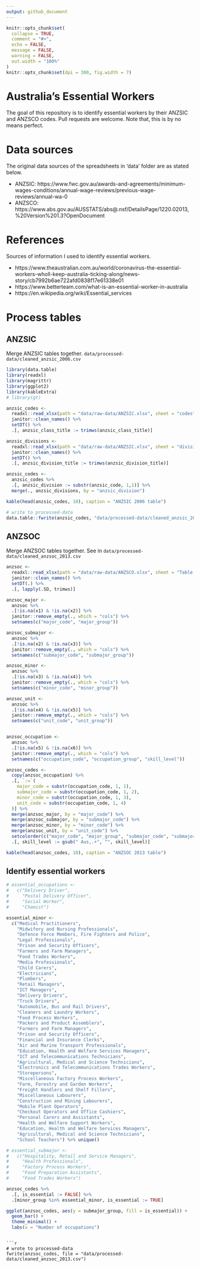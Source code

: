 ```yaml
---
output: github_document
---
```


<!-- README.md is generated from README.Rmd. Please edit that file -->

```r
knitr::opts_chunk$set(
  collapse = TRUE,
  comment = "#>", 
  echo = FALSE, 
  message = FALSE, 
  warning = FALSE,
  out.width = "100%"
)
knitr::opts_chunk$set(dpi = 300, fig.width = 7)
```

# Australia's Essential Workers

<!-- badges: start -->
<!-- badges: end -->

The goal of this repository is to identify essential workers by their ANZSIC and ANZSCO codes. Pull requests are welcome. Note that, this is by no means perfect.

# Data sources

The original data sources of the spreadsheets in 'data' folder are as stated below.

- ANZSIC: https://www.fwc.gov.au/awards-and-agreements/minimum-wages-conditions/annual-wage-reviews/previous-wage-reviews/annual-wa-0
- ANZSCO: https://www.abs.gov.au/AUSSTATS/abs@.nsf/DetailsPage/1220.02013,%20Version%201.3?OpenDocument

# References

Sources of information I used to identify essential workers.

- https://www.theaustralian.com.au/world/coronavirus-the-essential-workers-wholl-keep-australia-ticking-along/news-story/cb7992b6ae722afd0838f17e61338e01
- https://www.betterteam.com/what-is-an-essential-worker-in-australia
- https://en.wikipedia.org/wiki/Essential_services


# Process tables

<!-- ```{r, echo = FALSE} -->
<!-- # gt(head(anzsic_divisions, 10)) %>% -->
<!-- #   tab_header( -->
<!-- #     title = "ANZSIC 2006 divisions" -->
<!-- #   ) -->

<!-- kable(anzsic_divisions,  -->
<!--       caption = "ANZSIC 2006 divisions") -->

<!-- # gt(head(anzsic_codes, 10)) %>% -->
<!-- #   tab_header( -->
<!-- #     title = "ANZSIC 2006 codes", -->
<!-- #     subtitle = "first 10 rows only" -->
<!-- #   )  -->

<!-- kable(head(anzsic_codes, 10),  -->
<!--     caption = "ANZSIC 2006 codes, first 10 rows only") -->
<!--   # scroll_box(width = "500px", height = "200px") -->
<!-- ``` -->


<!-- ```{r, echo = FALSE} -->
<!-- kable(anzsoc_major,  -->
<!--     caption = "ANZSOC 2013 - Major group") -->

<!-- # gt(anzsoc_major) %>% -->
<!-- #   tab_header( -->
<!-- #     title = "ANZSOC 2013 - Major group" -->
<!-- #   ) -->

<!-- kable(head(anzsoc_submajor, 10),  -->
<!--     caption = "ANZSOC 2013 - Sub-major group, first 10 rows only") -->

<!-- # gt(head(anzsoc_submajor, 10)) %>% -->
<!-- #   tab_header( -->
<!-- #     title = "ANZSOC 2013 - Submajor group", -->
<!-- #     subtitle = "first 10 rows only" -->
<!-- #   ) -->

<!-- kable(head(anzsoc_minor, 10),  -->
<!--     caption = "ANZSOC 2013 - Minor group, first 10 rows only") -->

<!-- # gt(head(anzsoc_minor, 10)) %>% -->
<!-- #   tab_header( -->
<!-- #     title = "ANZSOC 2013 - Minor group", -->
<!-- #     subtitle = "first 10 rows only" -->
<!-- #   ) -->

<!-- kable(head(anzsoc_unit, 10),  -->
<!--     caption = "ANZSOC 2013 - Unit group, first 10 rows only") -->

<!-- # gt(head(anzsoc_unit, 10)) %>% -->
<!-- #   tab_header( -->
<!-- #     title = "ANZSOC 2013 - Unit group", -->
<!-- #     subtitle = "first 10 rows only" -->
<!-- #   ) -->


<!-- kable(head(anzsoc_unit, 10),  -->
<!--     caption = "ANZSOC 2013 - Occupation, first 10 rows only") -->

<!-- # gt(head(anzsoc_occupation, 10)) %>% -->
<!-- #   tab_header( -->
<!-- #     title = "ANZSOC 2013 - Occupation", -->
<!-- #     subtitle = "first 10 rows only" -->
<!-- #   ) -->

<!-- ``` -->


## ANZSIC

Merge ANZSIC tables together. `data/processed-data/cleaned_anzsic_2006.csv`

```r
library(data.table)
library(readxl)
library(magrittr)
library(ggplot2)
library(kableExtra)
# library(gt)

anzsic_codes <- 
  readxl::read_xlsx(path = "data/raw-data/ANZSIC.xlsx", sheet = "codes") %>%
  janitor::clean_names() %>% 
  setDT() %>% 
  .[, anzsic_class_title := trimws(anzsic_class_title)]

anzsic_divisions <- 
  readxl::read_xlsx(path = "data/raw-data/ANZSIC.xlsx", sheet = "divisions") %>%
  janitor::clean_names() %>%
  setDT() %>%
  .[, anzsic_division_title := trimws(anzsic_division_title)]

anzsic_codes <- 
  anzsic_codes %>% 
  .[, anzsic_division := substr(anzsic_code, 1,1)] %>%
  merge(., anzsic_divisions, by = "anzsic_division")

kable(head(anzsic_codes, 10), caption = "ANZSIC 2006 table")
```

<!-- ## Identify essential industries -->

<!-- ```{r} -->
<!-- essential_industries <-  -->
<!--   c("Agriculture, Forestry and Fishing",  -->
<!--     "Electricity, Gas, Water and Waste Services", -->
<!--     "Health Care and Social Assistance", -->
<!--     "Retail Trade", -->
<!--     "Accommodation and Food Services", -->
<!--     "Transport, Postal and Warehousing", -->
<!--     "Public Administration and Safety") -->

<!-- anzsic_codes %>% -->
<!--   .[, is_essential := FALSE] %>% -->
<!--   .[anzsic_division_title %in% essential_industries, is_essential := TRUE] -->
<!-- ``` -->

<!-- ```{r anzsic-plot} -->
<!-- ggplot(anzsic_codes, aes(y = anzsic_division_title, fill = is_essential)) + -->
<!--   geom_bar() + -->
<!--   theme_minimal() -->
<!-- ``` -->


```r
# write to processed-data
data.table::fwrite(anzsic_codes, "data/processed-data/cleaned_anzsic_2006.csv")
```


## ANZSOC

Merge ANZSOC tables together. See in `data/processed-data/cleaned_anzsoc_2013.csv`

```r
anzsoc <-
  readxl::read_xlsx(path = "data/raw-data/ANZSCO.xlsx", sheet = "Table 5", skip = 5, col_names = FALSE) %>%
  janitor::clean_names() %>%
  setDT(.) %>%
  .[, lapply(.SD, trimws)]

anzsoc_major <-
  anzsoc %>%
  .[!is.na(x1) & !is.na(x2)] %>%
  janitor::remove_empty(., which = "cols") %>%
  setnames(c("major_code", "major_group"))

anzsoc_submajor <-
  anzsoc %>%
  .[!is.na(x2) & !is.na(x3)] %>%
  janitor::remove_empty(., which = "cols") %>%
  setnames(c("submajor_code", "submajor_group"))

anzsoc_minor <-
  anzsoc %>%
  .[!is.na(x3) & !is.na(x4)] %>% 
  janitor::remove_empty(., which = "cols") %>%
  setnames(c("minor_code", "minor_group"))

anzsoc_unit <-
  anzsoc %>%
  .[!is.na(x4) & !is.na(x5)] %>%
  janitor::remove_empty(., which = "cols") %>%
  setnames(c("unit_code", "unit_group"))


anzsoc_occupation <-
  anzsoc %>%
  .[!is.na(x5) & !is.na(x6)] %>% 
  janitor::remove_empty(., which = "cols") %>% 
  setnames(c("occupation_code", "occupation_group", "skill_level"))

anzsoc_codes <-
  copy(anzsoc_occupation) %>%
  .[, `:=`(
    major_code = substr(occupation_code, 1, 1),
    submajor_code = substr(occupation_code, 1, 2),
    minor_code = substr(occupation_code, 1, 3),
    unit_code = substr(occupation_code, 1, 4)
  )] %>%
  merge(anzsoc_major, by = "major_code") %>% 
  merge(anzsoc_submajor, by = "submajor_code") %>% 
  merge(anzsoc_minor, by = "minor_code") %>%
  merge(anzsoc_unit, by = "unit_code") %>%
  setcolorder(c("major_code", "major_group", "submajor_code", "submajor_group", "minor_code", "minor_group", "unit_code", "unit_group")) %>%
  .[, skill_level := gsub(" Aus,.+", "", skill_level)]

kable(head(anzsoc_codes, 10), caption = "ANZSOC 2013 table")
```

## Identify essential workers

```r
# essential_occupations <- 
#   c("Delivery Driver",
#     "Postal Delivery Officer",
#     "Social Worker",
#     "Chemist")

essential_minor <- 
  c("Medical Practitioners",
    "Midwifery and Nursing Professionals",
    "Defence Force Members, Fire Fighters and Police",
    "Legal Professionals",
    "Prison and Security Officers",
    "Farmers and Farm Managers",
    "Food Trades Workers",
    "Media Professionals",
    "Child Carers",
    "Electricians",
    "Plumbers",
    "Retail Managers",
    "ICT Managers",
    "Delivery Drivers",
    "Truck Drivers",
    "Automobile, Bus and Rail Drivers",
    "Cleaners and Laundry Workers",
    "Food Process Workers",
    "Packers and Product Assemblers",
    "Farmers and Farm Managers",
    "Prison and Security Officers",
    "Financial and Insurance Clerks",
    "Air and Marine Transport Professionals",
    "Education, Health and Welfare Services Managers",
    "ICT and Telecommunications Technicians",
    "Agricultural, Medical and Science Technicians",
    "Electronics and Telecommunications Trades Workers",
    "Storepersons",
    "Miscellaneous Factory Process Workers",
    "Farm, Forestry and Garden Workers",
    "Freight Handlers and Shelf Fillers",
    "Miscellaneous Labourers",
    "Construction and Mining Labourers",
    "Mobile Plant Operators",
    "Checkout Operators and Office Cashiers",
    "Personal Carers and Assistants",
    "Health and Welfare Support Workers",
    "Education, Health and Welfare Services Managers",
    "Agricultural, Medical and Science Technicians",
    "School Teachers") %>% unique()

# essential_submajor <-
#   c("Hospitality, Retail and Service Managers",
#     "Health Professionals",
#     "Factory Process Workers",
#     "Food Preparation Assistants",
#     "Food Trades Workers")

anzsoc_codes %>%
  .[, is_essential := FALSE] %>% 
  .[minor_group %in% essential_minor, is_essential := TRUE]
```

```r
ggplot(anzsoc_codes, aes(y = submajor_group, fill = is_essential)) +
  geom_bar() +
  theme_minimal() +
  labs(x = "Number of occupations")
```
```

```r
# wrote to processed-data
fwrite(anzsoc_codes, file = "data/processed-data/cleaned_anzsoc_2013.csv")
```

